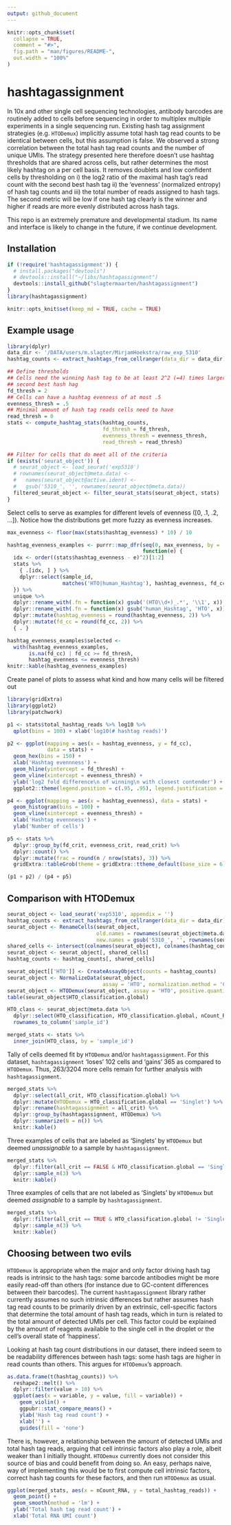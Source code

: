```yaml
---
output: github_document
---
```


<!-- README.md is generated from README.Rmd. Please edit that file -->

```r
knitr::opts_chunk$set(
  collapse = TRUE,
  comment = "#>",
  fig.path = "man/figures/README-",
  out.width = "100%"
)
```

# hashtagassignment

<!-- badges: start -->
<!-- badges: end -->


In 10x and other single cell sequencing technologies, antibody barcodes are
routinely added to cells before sequencing in order to multiplex multiple
experiments in a single sequencing run.  Existing hash tag assignment strategies
(e.g. `HTODemux`) implicitly assume total hash tag read counts to be identical
between cells, but this assumption is false. We observed a strong correlation
between the total hash tag read counts and the number of unique UMIs. The
strategy presented here therefore doesn’t use hashtag thresholds that are shared
across cells, but rather determines the most likely hashtag on a per cell basis.
It removes doublets and low confident cells by thresholding on i) the log2 ratio
of the maximal hash tag’s read count with the second best hash tag ii) the
‘evenness’ (normalized entropy) of hash tag counts and iii) the total number of
reads assigned to hash tags. The second metric will be low if one hash tag
clearly is the winner and higher if reads are more evenly distributed across
hash tags. 

This repo is an extremely premature and developmental stadium. Its name and
interface is likely to change in the future, if we continue development.

## Installation

```r
if (!require('hashtagassignment')) {
  # install.packages("devtools")
  # devtools::install("~/libs/hashtagassignment")
  devtools::install_github("slagtermaarten/hashtagassignment")
}
library(hashtagassignment)
```

```r
knitr::opts_knit$set(keep_md = TRUE, cache = TRUE)
```

## Example usage

```r
library(dplyr)
data_dir <- '/DATA/users/m.slagter/MirjamHoekstra/raw_exp_5310'
hashtag_counts <- extract_hashtags_from_cellranger(data_dir = data_dir)

## Define thresholds
## Cells need the winning hash tag to be at least 2^2 (=4) times larger than the
## second best hash hag
fd_thresh = 2
## Cells can have a hashtag evenness of at most .5
evenness_thresh = .5
## Minimal amount of hash tag reads cells need to have
read_thresh = 0
stats <- compute_hashtag_stats(hashtag_counts, 
                               fd_thresh = fd_thresh,
                               evenness_thresh = evenness_thresh, 
                               read_thresh = read_thresh)

## Filter for cells that do meet all of the criteria 
if (exists('seurat_object')) {
  # seurat_object <- load_seurat('exp5310')
  # rownames(seurat_object@meta.data) <- 
  #   names(seurat_object@active.ident) <-
  #   gsub('5310_', '', rownames(seurat_object@meta.data))
  filtered_seurat_object <- filter_seurat_stats(seurat_object, stats)
}
```

Select cells to serve as examples for different levels of evenness ([0, .1, .2,
...]). Notice how the distributions get more fuzzy as evenness increases.

```r
max_evenness <- floor(max(stats$hashtag_evenness) * 10) / 10

hashtag_evenness_examples <- purrr::map_dfr(seq(0, max_evenness, by = .1), 
                                            function(e) {
  idx <- order((stats$hashtag_evenness - e)^2)[1:2]
  stats %>%
    { .[idx, ] } %>%
    dplyr::select(sample_id, 
                  matches('HTO|human_Hashtag'), hashtag_evenness, fd_cc)
  }) %>% 
  unique %>% 
  dplyr::rename_with(.fn = function(x) gsub('(HTO\\d+)_.*', '\\1', x)) %>%
  dplyr::rename_with(.fn = function(x) gsub('human_Hashtag', 'HTO', x)) %>%
  dplyr::mutate(hashtag_evenness = round(hashtag_evenness, 2)) %>%
  dplyr::mutate(fd_cc = round(fd_cc, 2)) %>%
  { . }

hashtag_evenness_examples$selected <-
  with(hashtag_evenness_examples, 
       is.na(fd_cc) | fd_cc >= fd_thresh,
       hashtag_evenness <= evenness_thresh)
knitr::kable(hashtag_evenness_examples)
```

Create panel of plots to assess what kind and how many cells will be filtered
out

```r
library(gridExtra)
library(ggplot2)
library(patchwork)

p1 <- stats$total_hashtag_reads %>% log10 %>% 
  qplot(bins = 100) + xlab('log10(# hashtag reads)')

p2 <- ggplot(mapping = aes(x = hashtag_evenness, y = fd_cc),
             data = stats) +
  geom_hex(bins = 150) +
  xlab('Hashtag evennness') +
  geom_hline(yintercept = fd_thresh) +
  geom_vline(xintercept = evenness_thresh) +
  ylab('log2 fold difference\n of winning\n with closest contender') +
  ggplot2::theme(legend.position = c(.95, .95), legend.justification = c(1, 1))

p4 <- ggplot(mapping = aes(x = hashtag_evenness), data = stats) +
  geom_histogram(bins = 100) +
  geom_vline(xintercept = evenness_thresh) +
  xlab('Hashtag evennness') +
  ylab('Number of cells')

p5 <- stats %>%
  dplyr::group_by(fd_crit, evenness_crit, read_crit) %>%
  dplyr::count() %>%
  dplyr::mutate(frac = round(n / nrow(stats), 3)) %>%
  gridExtra::tableGrob(theme = gridExtra::ttheme_default(base_size = 6))

(p1 + p2) / (p4 + p5) 
```

## Comparison with HTODemux

```r
seurat_object <- load_seurat('exp5310', appendix = '')
hashtag_counts <- extract_hashtags_from_cellranger(data_dir = data_dir)
seurat_object <- RenameCells(seurat_object, 
                             old.names = rownames(seurat_object@meta.data),
                             new.names = gsub('5310_', '', rownames(seurat_object@meta.data)))
shared_cells <- intersect(colnames(seurat_object), colnames(hashtag_counts))
seurat_object <- seurat_object[, shared_cells]
hashtag_counts <- hashtag_counts[, shared_cells]
```

```r
seurat_object[['HTO']] <- CreateAssayObject(counts = hashtag_counts)
seurat_object <- NormalizeData(seurat_object, 
                               assay = 'HTO', normalization.method = 'CLR')
seurat_object <- HTODemux(seurat_object, assay = 'HTO', positive.quantile = 0.99)
table(seurat_object$HTO_classification.global)
```

```r
HTO_class <- seurat_object@meta.data %>%
  dplyr::select(HTO_classification, HTO_classification.global, nCount_RNA) %>%
  rownames_to_column('sample_id')

merged_stats <- stats %>%
  inner_join(HTO_class, by = 'sample_id')
```

Tally of cells deemed fit by `HTODemux` and/or `hashtagassignment`. For this
dataset, `hashtagassignment` 'loses' 102 cells and 'gains' 365 as compared to
`HTODemux`. Thus, 263/3204 more cells remain for further analysis with
`hashtagassignment`.

```r
merged_stats %>%
  dplyr::select(all_crit, HTO_classification.global) %>%
  dplyr::mutate(HTODemux = HTO_classification.global == 'Singlet') %>%
  dplyr::rename(hashtagassignment = all_crit) %>%
  dplyr::group_by(hashtagassignment, HTODemux) %>%
  dplyr::summarize(N = n()) %>%
  knitr::kable()
```

Three examples of cells that are labeled as 'Singlets' by `HTODemux` but deemed
*unassignable* to a sample by `hashtagassignment`. 

```r
merged_stats %>%
  dplyr::filter(all_crit == FALSE & HTO_classification.global == 'Singlet') %>%
  dplyr::sample_n(3) %>%
  knitr::kable()
```

Three examples of cells that are not labeled as 'Singlets' by `HTODemux` but
deemed *assignable* to a sample by `hashtagassignment`.

```r
merged_stats %>%
  dplyr::filter(all_crit == TRUE & HTO_classification.global != 'Singlet') %>%
  dplyr::sample_n(3) %>%
  knitr::kable()
```

## Choosing between two evils

`HTODemux` is appropriate when the major and only factor driving hash tag reads is
intrinsic to the hash tags: some barcode antibodies might be more easily
read-off than others (for instance due to GC-content differences between their
barcodes). The current `hashtagassignment` library rather currently
assumes no such intrinsic differences but rather assumes hash tag read counts to
be primarily driven by an extrinsic, cell-specific factors that determine the
total amount of hash tag reads, which in turn is related to the total amount of
detected UMIs per cell. This factor could be explained by the amount of reagents
available to the single cell in the droplet or the cell's  overall state of
'happiness'.

Looking at hash tag count distributions in our dataset, there indeed seem to be
readability differences between hash tags: some hash tags are higher in read
counts than others. This argues for `HTODemux`'s approach.

```r
as.data.frame(t(hashtag_counts)) %>%
  reshape2::melt() %>%
  dplyr::filter(value > 10) %>%
  ggplot(aes(x = variable, y = value, fill = variable)) + 
    geom_violin() +
    ggpubr::stat_compare_means() +
    ylab('Hash tag read count') +
    xlab('') +
    guides(fill = 'none')
```

There is, however, a relationship between the amount of detected UMIs and total
hash tag reads, arguing that cell intrinsic factors also play a role, albeit
weaker than I initially thought. `HTODemux` currently does not consider this
source of bias and could benefit from doing so.  An easy, perhaps naive, way of
implementing this would be to first compute cell intrinsic factors, correct hash
tag counts for these factors, and then run `HTODemux` as usual.

```r
ggplot(merged_stats, aes(x = nCount_RNA, y = total_hashtag_reads)) + 
  geom_point() +
  geom_smooth(method = 'lm') +
  ylab('Total hash tag read count') +
  xlab('Total RNA UMI count')
```
